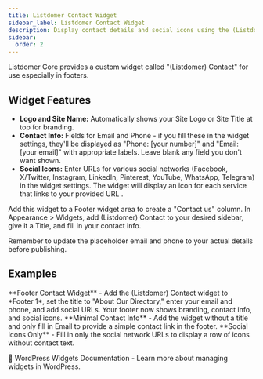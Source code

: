 ```yaml
---
title: Listdomer Contact Widget
sidebar_label: Listdomer Contact Widget
description: Display contact details and social icons using the (Listdomer) Contact widget.
sidebar:
  order: 2
---
```


Listdomer Core provides a custom widget called "(Listdomer) Contact" for use especially in footers.

## Widget Features

- **Logo and Site Name:** Automatically shows your Site Logo or Site Title at top for branding.
- **Contact Info:** Fields for Email and Phone - if you fill these in the widget settings, they'll be displayed as "Phone: [your number]" and "Email: [your email]" with appropriate labels. Leave blank any field you don't want shown.
- **Social Icons:** Enter URLs for various social networks (Facebook, X/Twitter, Instagram, LinkedIn, Pinterest, YouTube, WhatsApp, Telegram) in the widget settings. The widget will display an icon for each service that links to your provided URL <Badge text="Tip" />.

Add this widget to a Footer widget area to create a "Contact us" column. In Appearance > Widgets, add (Listdomer) Contact to your desired sidebar, give it a Title, and fill in your contact info.

<Aside type="note">Remember to update the placeholder email and phone to your actual details before publishing.</Aside>

## Examples

<CardGrid>
  <Card>**Footer Contact Widget** - Add the (Listdomer) Contact widget to *Footer 1*, set the title to "About Our Directory," enter your email and phone, and add social URLs. Your footer now shows branding, contact info, and social icons.</Card>
  <Card>**Minimal Contact Info** - Add the widget without a title and only fill in Email to provide a simple contact link in the footer.</Card>
  <Card>**Social Icons Only** - Fill in only the social network URLs to display a row of icons without contact text.</Card>
</CardGrid>

<LinkCard href="https://wordpress.org/documentation/article/wordpress-widgets/">🔗 WordPress Widgets Documentation - Learn more about managing widgets in WordPress.</LinkCard>


